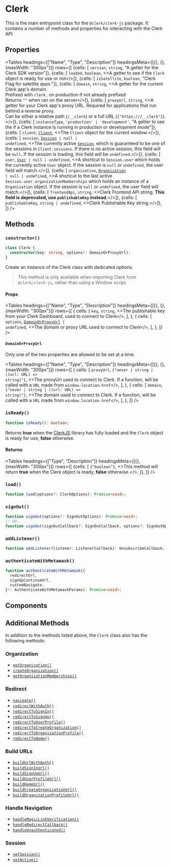 
# Clerk

This is the main entrypoint class for the `@clerk/clerk-js` package. It contains a number of methods and properties for interacting with the Clerk API.

## Properties

<Tables
  headings={["Name", "Type", "Description"]}
  headingsMeta={[{}, {}, {maxWidth: "300px"}]}
  rows={[
  {cells: [ <code>version</code>, <code>string</code>, "A getter for the Clerk SDK version"]},
  {cells: [ <code>loaded</code>, <code>boolean</code>, <>A getter to see if the <code>Clerk</code> object is ready for use or not</>]},
  {cells: [ <code>isSatellite</code>, <code>boolean</code>, "Clerk Flag for satellite apps."]},
  {cells: [ <code>domain</code>, <code>string</code>, <>A getter for the current Clerk app's domain.<br/>Prefixed with <code>clerk.</code> on production if not already prefixed<br/>Returns <code>""</code> when ran on the server</>]},
  {cells: [ <code>proxyUrl</code>, <code>string</code>, <>A getter for your Clerk app's proxy URL. Required for applications that run behind a reverse proxy.<br/>Can be either a relative path (<code>/__clerk</code>) or a full URL (<code>{"https://<your-domain>/__clerk"}</code>).</>]},
  {cells: [ <code>instanceType</code>, <code>'production' | 'development'</code>, "A getter to see the if a Clerk instance is running in production or development mode"]},
  {cells: [ <code>client</code>, <code><a href="#">Client</a></code>, <>The <code>Client</code> object for the current window.</>]},
  {cells: [ <code>session</code>, <code><a href="#">Session</a> | null | undefined</code>, <>The currently active <code><a href="/reference-js/session">Session</a></code>, which is guaranteed to be one of the sessions in <code>Client.sessions</code>. If there is no active session, this field will be <code>null</code>. If the session is loading, this field will be <code>undefined</code>.</>]},
  {cells: [ <code>user</code>, <code><a href="#">User</a> | null | undefined</code>, <>A shortcut to <code>Session.user</code> which holds the currently active <code>User</code> object. If the session is <code>null</code> or <code>undefined</code>, the user field will match.</>]},
  {cells: [ <code>organization</code>, <code><a href="/reference-js/organization/organization">Organization</a> | null | undefined</code>, <>A shortcut to the last active <code>Session.user.organizationMemberships</code> which holds an instance of a <code>Organization</code> object. If the session is <code>null</code> or <code>undefined</code>, the user field will match.</>]},
  {cells: [ <code>frontendApi</code>, <code>string</code>, <>Clerk Frontend API string. <strong>This field is deprecated, use <code>publishableKey</code> instead.</strong></>]},
  {cells: [ <code>publishableKey</code>, <code>string | undefined</code>, <>Clerk Publishable Key string.</>]},
  ]}
/>

## Methods

### `constructor()`

```typescript
class Clerk {
  constructor(key: string, options?: DomainOrProxyUrl);
}
```

Create an instance of the Clerk class with dedicated options.

> This method is only available when importing Clerk from `@clerk/clerk-js`, rather than using a Window script.

#### Props

<Tables
  headings={["Name", "Type", "Description"]}
  headingsMeta={[{}, {}, {maxWidth: "300px"}]}
  rows={[
  {
  cells: [
  <code>key</code>,
  <code>string</code>,
  <>The publishable key from your Clerk Dashboard, used to connect to Clerk</>,
  ],
  },
  {
  cells: [
  <code>options</code>,
  <code><a href="#domainorproxyurl">DomainOrProxyUrl</a> | undefined</code>,
  <>The domain or proxy URL used to connect to Clerk</>,
  ],
  },
  ]}
/>

#### `DomainOrProxyUrl`

Only one of the two properties are allowed to be set at a time.

<Tables
  headings={["Name", "Type", "Description"]}
  headingsMeta={[{}, {}, {maxWidth: "300px"}]}
  rows={[
  {
  cells: [
  <code>proxyUrl</code>,
  <code>{"never | string | ((url: URL) => string)"}</code>,
  <>The proxyUrl used to connect to Clerk. If a function, will be called with a <code>URL</code> made from <code>window.location.href</code></>,
  ],
  },
  {
  cells: [
  <code>domain</code>,
  <code>{"never | string | ((url: URL) => string)"}</code>,
  <>The domain used to connect to Clerk. If a function, will be called with a <code>URL</code> made from <code>window.location.href</code></>,
  ],
  },
  ]}
/>


### `isReady()`

```typescript
function isReady(): boolean;
```

Returns **true** when the [ClerkJS](https://clerk.com/docs/reference/clerk-react/installation) library has fully loaded and the `Clerk` object is ready for use, **false** otherwise.

#### Returns


<Tables
  headings={["Type", "Description"]}
  headingsMeta={[{}, {maxWidth: "300px"}]}
  rows={[
  {cells: [
  <code>{"boolean"}</code>,
  <>This method will return <strong>true</strong> when the Clerk object is ready, <strong>false</strong> otherwise.</>,
  ]},
  ]}
/>



### `load()`

```typescript
function load(options?: ClerkOptions): Promise<void>;
```


### `signOut()`

```typescript
function signOut(options?: SignOutOptions): Promise<void>;
// OR
function signOut(signOutCallback?: SignOutCallback, options?: SignOutOptions): Promise<void>;
```


### `addListener()`

```typescript
function addListener(listener: ListenerCallback): UnsubscribeCallback;
```


### `authenticateWithMetamask()`

```typescript
function authenticateWithMetamask({
  redirectUrl,
  signUpContinueUrl,
  customNavigate,
}?: AuthenticateWithMetamaskParams): Promise<void>;
```



## Components

<div className="container mx-auto my-4">
  <div className="grid lg:grid-cols-2 lg:grid-rows-4 justify-center gap-x-7">
    <ComponentPreviewCards title="Sign In" image="/images/ui-components/component-sign_in.svg" link="/reference-js/clerk/sign-in" cta="Read docs"/>
    <ComponentPreviewCards title="Sign Up" image="/images/ui-components/component-sign_up.svg" link="/reference-js/clerk/sign-up" cta="Read docs"/>
    <ComponentPreviewCards title="User Profile" image="/images/ui-components/component-user_profile.svg" link="/reference-js/clerk/user-profile" cta="Read docs"/>
    <ComponentPreviewCards title="User Button" image="/images/ui-components/component-user_button.svg" link="/reference-js/clerk/user-button" cta="Read docs"/>
    <ComponentPreviewCards title="Organization Profile" image="/images/ui-components/component-org_profile.svg" link="/reference-js/clerk/organization-profile" cta="Read docs"/>
    <ComponentPreviewCards title="Organization Switcher" image="/images/ui-components/component-org_switcher.svg" link="/reference-js/clerk/organization-switcher" cta="Read docs"/>
    <ComponentPreviewCards title="Create Organization" image="/images/ui-components/component-org_create.svg" link="/reference-js/clerk/create-organization" cta="Read docs"/>
  </div>
</div>


## Additional Methods

In addition to the methods listed above, the `Clerk` class also has the following methods:

### Organization

- [`getOrganization()`](/reference-js/clerk/organization-methods#getorganization)
- [`createOrganization()`](/reference-js/clerk/organization-methods#createorganization)
- [`getOrganizationMemberships()`](/reference-js/clerk/organization-methods#getorganizationmemberships)

### Redirect

- [`navigate()`](/reference-js/clerk/redirect-methods#navigate)
- [`redirectWithAuth()`](/reference-js/clerk/redirect-methods#redirectwithauth)
- [`redirectToSignIn()`](/reference-js/clerk/redirect-methods#redirecttosignin)
- [`redirectToSignUp()`](/reference-js/clerk/redirect-methods#redirecttosignup)
- [`redirectToUserProfile()`](/reference-js/clerk/redirect-methods#redirecttouserprofile)
- [`redirectToCreateOrganization()`](/reference-js/clerk/redirect-methods#redirecttocreateorganization)
- [`redirectToOrganizationProfile()`](/reference-js/clerk/redirect-methods#redirecttoorganizationprofile)
- [`redirectToHome()`](/reference-js/clerk/redirect-methods#redirecttohome)

### Build URLs

- [`buildUrlWithAuth()`](/reference-js/clerk/build-urls#buildurlwithauth)
- [`buildSignInUrl()`](/reference-js/clerk/build-urls#buildsigninurl)
- [`buildSignUpUrl()`](/reference-js/clerk/build-urls#buildsignupurl)
- [`buildUserProfileUrl()`](/reference-js/clerk/build-urls#builduserprofileurl)
- [`buildHomeUrl()`](/reference-js/clerk/build-urls#buildhomeurl)
- [`buildCreateOrganizationUrl()`](/reference-js/clerk/build-urls#buildcreateorganizationurl)
- [`buildOrganizationProfileUrl()`](/reference-js/clerk/build-urls#buildorganizationprofileurl)

### Handle Navigation

- [`handleMagicLinkVerification()`](/reference-js/clerk/handle-navigation#handlemagiclinkverification)
- [`handleRedirectCallback()`](/reference-js/clerk/handle-navigation#handleredirectcallback)
- [`handleUnauthenticated()`](/reference-js/clerk/handle-navigation#handleunauthenticated)

### Session

- [`setSession()`](/reference-js/clerk/session-methods#setsession)
- [`setActive()`](/reference-js/clerk/session-methods#setactive)
